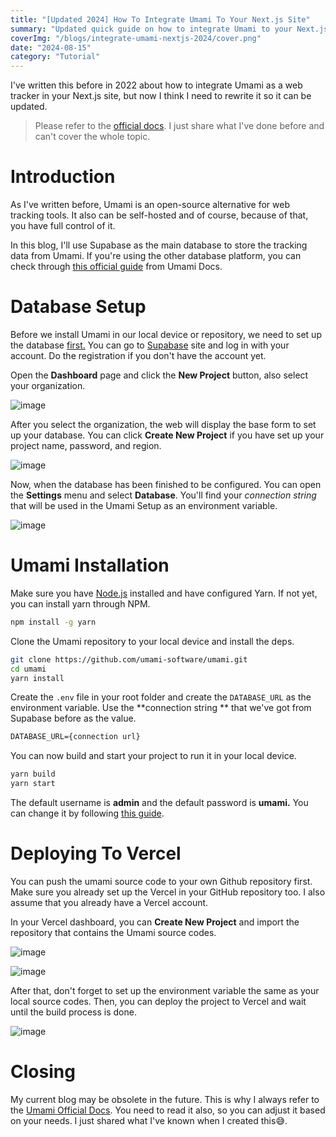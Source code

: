 ```yaml
---
title: "[Updated 2024] How To Integrate Umami To Your Next.js Site"
summary: "Updated quick guide on how to integrate Umami to your Next.js site."
coverImg: "/blogs/integrate-umami-nextjs-2024/cover.png"
date: "2024-08-15"
category: "Tutorial"
---
```


I've written this before in 2022 about how to integrate Umami as a web tracker in your Next.js site, but now I think I need to rewrite it so it can be updated.

> Please refer to the [official docs](https://umami.is/docs/install). I just share what I've done before and can't cover the whole topic.


# Introduction

As I've written before, Umami is an open-source alternative for web tracking tools. It also can be self-hosted and of course, because of that, you have full control of it.

In this blog, I'll use Supabase as the main database to store the tracking data from Umami. If you're using the other database platform, you can check through [this official guide](https://umami.is/docs/guides) from Umami Docs.

# Database Setup

Before we install Umami in our local device or repository, we need to set up the database [first.](http://first.You) You can go to [Supabase](https://supabase.com/) site and log in with your account. Do the registration if you don't have the account yet.

Open the **Dashboard** page and click the **New Project** button, also select your organization.

![image](https://cdn.sanity.io/images/xyi8gzmb/production/0b2043a4a0b95356c2ad74f2dc13ea40132a15ee-1640x368.png?w=450)

After you select the organization, the web will display the base form to set up your database. You can click **Create New Project** if you have set up your project name, password, and region.

![image](https://cdn.sanity.io/images/xyi8gzmb/production/d70b696b841e9c0d04c8d5a4e577956406aa5c47-2368x1400.png?w=450)

Now, when the database has been finished to be configured. You can open the **Settings** menu and select **Database**. You'll find your *connection string* that will be used in the Umami Setup as an environment variable.

![image](https://cdn.sanity.io/images/xyi8gzmb/production/480cf3eb4bbdff2e7644cab6c43047811a0775ee-2768x820.png?w=450)

# Umami Installation

Make sure you have [Node.js](https://nodejs.org/en) installed and have configured Yarn. If not yet, you can install yarn through NPM.

```bash
npm install -g yarn
```

Clone the Umami repository to your local device and install the deps.

```bash
git clone https://github.com/umami-software/umami.git
cd umami
yarn install
```

Create the `.env` file in your root folder and create the `DATABASE_URL` as the environment variable. Use the **connection string ** that we've got from Supabase before as the value.

```markdown
DATABASE_URL={connection url}
```

You can now build and start your project to run it in your local device.

```bash
yarn build
yarn start
```

The default username is **admin** and the default password is **umami.** You can change it by following [this guide](https://umami.is/docs/login).

# Deploying To Vercel

You can push the umami source code to your own Github repository first. Make sure you already set up the Vercel in your GitHub repository too. I also assume that you already have a Vercel account.

In your Vercel dashboard, you can **Create New Project** and import the repository that contains the Umami source codes.


![image](https://cdn.sanity.io/images/xyi8gzmb/production/5a8a0b203939d24d345f71ab9499864e60b13e1d-332x252.png?w=450)

![image](https://cdn.sanity.io/images/xyi8gzmb/production/97edd9a352a255a1df92f4f189422f822f665929-2520x1534.png?w=450)

After that, don't forget to set up the environment variable the same as your local source codes. Then, you can deploy the project to Vercel and wait until the build process is done.

![image](https://cdn.sanity.io/images/xyi8gzmb/production/6501a0e6c58140b2b2e2dcbf2e9cc145bfef1855-1684x538.png?w=450)

# Closing

My current blog may be obsolete in the future. This is why I always refer to the [Umami Official Docs](https://umami.is/docs). You need to read it also, so you can adjust it based on your needs. I just shared what I've known when I created this😅.